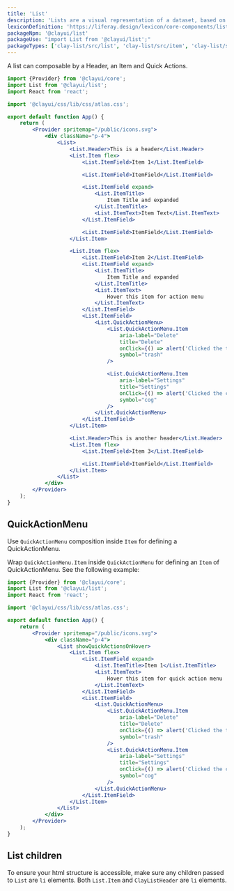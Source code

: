 ```yaml
---
title: 'List'
description: 'Lists are a visual representation of a dataset, based on groups of related content, that is organized vertically.'
lexiconDefinition: 'https://liferay.design/lexicon/core-components/list/'
packageNpm: '@clayui/list'
packageUse: "import List from '@clayui/list';"
packageTypes: ['clay-list/src/list', 'clay-list/src/item', 'clay-list/src/item-text', 'clay-list/src/item-title', 'clay-list/src/header', 'clay-list/src/list-with-items', 'clay-list/src/quick-action-menu']
---
```


A list can composable by a Header, an Item and Quick Actions.

```jsx preview
import {Provider} from '@clayui/core';
import List from '@clayui/list';
import React from 'react';

import '@clayui/css/lib/css/atlas.css';

export default function App() {
	return (
		<Provider spritemap="/public/icons.svg">
			<div className="p-4">
				<List>
					<List.Header>This is a header</List.Header>
					<List.Item flex>
						<List.ItemField>Item 1</List.ItemField>

						<List.ItemField>ItemField</List.ItemField>

						<List.ItemField expand>
							<List.ItemTitle>
								Item Title and expanded
							</List.ItemTitle>
							<List.ItemText>Item Text</List.ItemText>
						</List.ItemField>

						<List.ItemField>ItemField</List.ItemField>
					</List.Item>

					<List.Item flex>
						<List.ItemField>Item 2</List.ItemField>
						<List.ItemField expand>
							<List.ItemTitle>
								Item Title and expanded
							</List.ItemTitle>
							<List.ItemText>
								Hover this item for action menu
							</List.ItemText>
						</List.ItemField>
						<List.ItemField>
							<List.QuickActionMenu>
								<List.QuickActionMenu.Item
									aria-label="Delete"
									title="Delete"
									onClick={() => alert('Clicked the trash!')}
									symbol="trash"
								/>

								<List.QuickActionMenu.Item
									aria-label="Settings"
									title="Settings"
									onClick={() => alert('Clicked the cog!')}
									symbol="cog"
								/>
							</List.QuickActionMenu>
						</List.ItemField>
					</List.Item>

					<List.Header>This is another header</List.Header>
					<List.Item flex>
						<List.ItemField>Item 3</List.ItemField>

						<List.ItemField>ItemField</List.ItemField>
					</List.Item>
				</List>
			</div>
		</Provider>
	);
}
```

## QuickActionMenu

Use `QuickActionMenu` composition inside `Item` for defining a QuickActionMenu.

Wrap `QuickActionMenu.Item` inside `QuickActionMenu` for defining an `Item` of QuickActionMenu. See the following example:

```jsx preview
import {Provider} from '@clayui/core';
import List from '@clayui/list';
import React from 'react';

import '@clayui/css/lib/css/atlas.css';

export default function App() {
	return (
		<Provider spritemap="/public/icons.svg">
			<div className="p-4">
				<List showQuickActionsOnHover>
					<List.Item flex>
						<List.ItemField expand>
							<List.ItemTitle>Item 1</List.ItemTitle>
							<List.ItemText>
								Hover this item for quick action menu
							</List.ItemText>
						</List.ItemField>
						<List.ItemField>
							<List.QuickActionMenu>
								<List.QuickActionMenu.Item
									aria-label="Delete"
									title="Delete"
									onClick={() => alert('Clicked the trash!')}
									symbol="trash"
								/>
								<List.QuickActionMenu.Item
									aria-label="Settings"
									title="Settings"
									onClick={() => alert('Clicked the cog!')}
									symbol="cog"
								/>
							</List.QuickActionMenu>
						</List.ItemField>
					</List.Item>
				</List>
			</div>
		</Provider>
	);
}
```

## List children

To ensure your html structure is accessible, make sure any children passed to `List` are `li` elements. Both `List.Item` and `ClayListHeader` are `li` elements.
